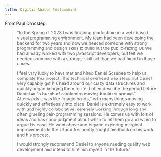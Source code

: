 ```yaml
---
title: Digital Abacus Testimonial
---
```


From Paul Dancstep:

> "In the Spring of 2023 I was finishing production on a web-based visual programming environment. My team had been developing the backend for two years and now we needed someone with strong programming and design skills to build out the public-facing UI. We had already worked with two javascript developers, but felt we needed someone with a stronger skill set than we had found in those cases.
>
> I feel very lucky to have met and hired Daniel Sosebee to help us complete this project. The technical overhead was steep but Daniel very capably got his head around our crazy data structures and quickly began bringing them to life. I often describe the period before Daniel as “a bunch of academics moving boulders around.” Afterwards it was like “magic hands,” with many things moving quickly and effortlessly into place. Daniel is extremely easy to work with and highly collaborative, serenely working through long and often grueling pair-programming sessions. He comes up with lots of ideas and has good judgment about when to let them go and when to argue his case. He went above and beyond exploring marginal improvements to the UI and frequently sought feedback on his work and his process.
>
> I would strongly recommend Daniel to anyone needing quality web development and intend to hire him myself in the future."

